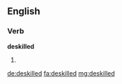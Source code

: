 ==English==

===Verb===
'''deskilled'''

# {{past of|deskill}}

[[de:deskilled]]
[[fa:deskilled]]
[[mg:deskilled]]